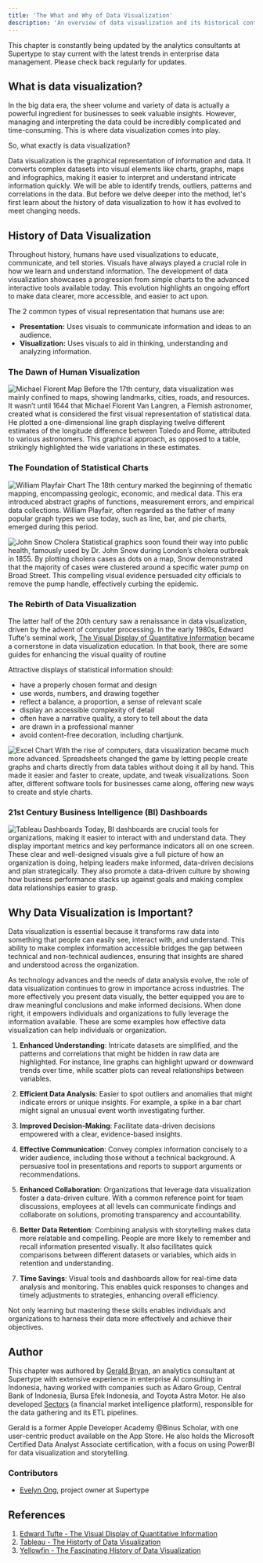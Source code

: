 ```yaml
---
title: 'The What and Why of Data Visualization'
description: 'An overview of data visualization and its historical context'
---
```


<Note>
  This chapter is constantly being updated by the analytics consultants at Supertype to stay current with the latest trends 
  in enterprise data management. Please check back regularly for updates.
</Note>

## What is data visualization?
In the big data era, the sheer volume and variety of data is actually a powerful ingredient for businesses to seek valuable insights. 
However, managing and interpreting the data could be incredibly complicated and time-consuming. This is where data visualization comes into play.

So, what exactly is data visualization?

Data visualization is the graphical representation of information and data. 
It converts complex datasets into visual elements like charts, graphs, maps and infographics, making it easier to interpret and understand intricate information quickly.
We will be able to identify trends, outliers, patterns and correlations in the data. 
But before we delve deeper into the method, let's first learn about the history of data visualization to how it has evolved to meet changing needs.

## History of Data Visualization

Throughout history, humans have used visualizations to educate, communicate, and tell stories. 
Visuals have always played a crucial role in how we learn and understand information. 
The development of data visualization showcases a progression from simple charts to the advanced interactive tools available today. 
This evolution highlights an ongoing effort to make data clearer, more accessible, and easier to act upon.

<Tip>
  The 2 common types of visual representation that humans use are:

  - **Presentation:** Uses visuals to communicate information and ideas to an audience.
  - **Visualization:** Uses visuals to aid in thinking, understanding and analyzing information.
</Tip>

### The Dawn of Human Visualization
![Michael Florent Map](../images/data-visualization/floren_van_largen.jpeg)
Before the 17th century, data visualization was mainly confined to maps, showing landmarks, cities, roads, and resources. 
It wasn’t until 1644 that Michael Florent Van Langren, a Flemish astronomer, created what is considered the first visual representation of statistical data. 
He plotted a one-dimensional line graph displaying twelve different estimates of the longitude difference between Toledo and Rome, attributed to various astronomers. 
This graphical approach, as opposed to a table, strikingly highlighted the wide variations in these estimates.

### The Foundation of Statistical Charts
![William Playfair Chart](../images/data-visualization/william_playfair.jpeg)
The 18th century marked the beginning of thematic mapping, encompassing geologic, economic, and medical data. 
This era introduced abstract graphs of functions, measurement errors, and empirical data collections. 
William Playfair, often regarded as the father of many popular graph types we use today, such as line, bar, and pie charts, emerged during this period. 

![John Snow Cholera](../images/data-visualization/jon_snow.jpeg)
Statistical graphics soon found their way into public health, famously used by Dr. John Snow during London’s cholera outbreak in 1855. 
By plotting cholera cases as dots on a map, Snow demonstrated that the majority of cases were clustered around a specific water pump on Broad Street. 
This compelling visual evidence persuaded city officials to remove the pump handle, effectively curbing the epidemic.

### The Rebirth of Data Visualization
The latter half of the 20th century saw a renaissance in data visualization, driven by the advent of computer processing. 
In the early 1980s, Edward Tufte's seminal work, [The Visual Display of Quantitative Information](https://www.econ.upf.edu/~michael/visualdata/tufte-aesthetics_and_technique.pdf) became a cornerstone in data visualization education. 
In that book, there are some guides for enhancing the visual quality of routine 

Attractive displays of statistical information should:
- have a properly chosen format and design
- use words, numbers, and drawing together
- reflect a balance, a proportion, a sense of relevant scale
- display an accessible complexity of detail
- often have a narrative quality, a story to tell about the data
- are drawn in a professional manner
- avoid content-free decoration, including chartjunk.

![Excel Chart](../images/data-visualization/excel_chart.png)
With the rise of computers, data visualization became much more advanced. 
Spreadsheets changed the game by letting people create graphs and charts directly from data tables without doing it all by hand. 
This made it easier and faster to create, update, and tweak visualizations. 
Soon after, different software tools for businesses came along, offering new ways to create and style charts.

### 21st Century Business Intelligence (BI) Dashboards
![Tableau Dashboards](../images/data-visualization/tableau_1.jpeg)
Today, BI dashboards are crucial tools for organizations, making it easier to interact with and understand data. 
They display important metrics and key performance indicators all on one screen. 
These clear and well-designed visuals give a full picture of how an organization is doing, helping leaders make informed, data-driven decisions and plan strategically. 
They also promote a data-driven culture by showing how business performance stacks up against goals and making complex data relationships easier to grasp.

## Why Data Visualization is Important?
Data visualization is essential because it transforms raw data into something that people can easily see, interact with, and understand. 
This ability to make complex information accessible bridges the gap between technical and non-technical audiences, ensuring that insights are shared and understood across the organization.

As technology advances and the needs of data analysis evolve, the role of data visualization continues to grow in importance across industries. 
The more effectively you present data visually, the better equipped you are to draw meaningful conclusions and make informed decisions. 
When done right, it empowers individuals and organizations to fully leverage the information available. 
These are some examples how effective data visualization can help individuals or organization.

1. **Enhanced Understanding**: Intricate datasets are simplified, and the patterns and correlations that might be hidden in raw data are highlighted.
For instance, line graphs can highlight upward or downward trends over time, while scatter plots can reveal relationships between variables.

2. **Efficient Data Analysis**: Easier to spot outliers and anomalies that might indicate errors or unique insights. For example, a spike in a bar chart might signal an unusual event worth investigating further.

3. **Improved Decision-Making**: Facilitate data-driven decisions empowered with a clear, evidence-based insights.

4. **Effective Communication**: Convey complex information concisely to a wider audience, including those without a technical background. A persuasive tool in presentations and reports to support arguments or recommendations.

6. **Enhanced Collaboration**: Organizations that leverage data visualization foster a data-driven culture. With a common reference point for team discussions, employees at all levels can communicate findings and collaborate on solutions, promoting transparency and accountability.

7. **Better Data Retention**: Combining analysis with storytelling makes data more relatable and compelling. People are more likely to remember and recall information presented visually. It also facilitates quick comparisons between different datasets or variables, which aids in retention and understanding.

8. **Time Savings**: Visual tools and dashboards allow for real-time data analysis and monitoring. This enables quick responses to changes and timely adjustments to strategies, enhancing overall efficiency.

Not only learning but mastering these skills enables individuals and organizations to harness their data more effectively and achieve their objectives.

## Author
This chapter was authored by [Gerald Bryan](https://www.linkedin.com/in/geraldbryan/), an analytics consultant at Supertype with extensive experience in enterprise AI consulting in Indonesia, 
having worked with companies such as Adaro Group, Central Bank of Indonesia, Bursa Efek Indonesia, and Toyota Astra Motor. 
He also developed [Sectors](https://sectors.app) (a financial market intelligence platform), responsible for the data gathering and its ETL pipelines.

Gerald is a former Apple Developer Academy @Binus Scholar, with one user-centric product available on the App Store. 
He also holds the Microsoft Certified Data Analyst Associate certification, with a focus on using PowerBI for data visualization and storytelling.

### Contributors
- [Evelyn Ong](https://www.linkedin.com/in/ong-evelyn/), project owner at Supertype

## References
1. [Edward Tufte - The Visual Display of Quantitative Information](https://www.econ.upf.edu/~michael/visualdata/tufte-aesthetics_and_technique.pdf)
2. [Tableau - The Historty of Data Visualization](https://www.tableau.com/whitepapers/designing-great-visualizations)
3. [Yellowfin - The Fascinating History of Data Visualization](https://www.yellowfinbi.com/blog/the-history-of-data-visualization)

